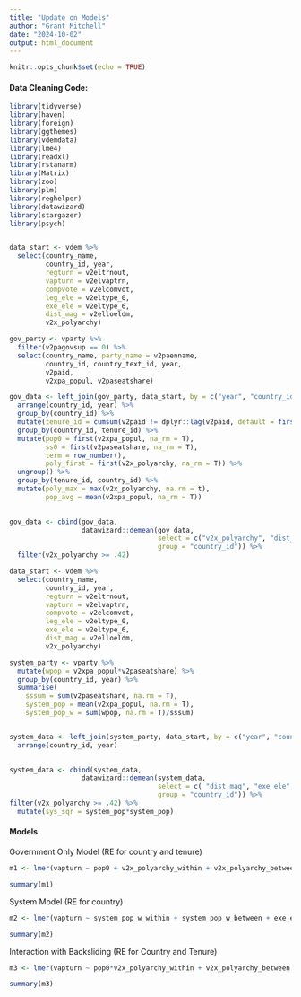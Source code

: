 ---
title: "Update on Models"
author: "Grant Mitchell"
date: "2024-10-02"
output: html_document
---

```{r setup, include=FALSE}
knitr::opts_chunk$set(echo = TRUE)
```

#### Data Cleaning Code:

```{r, include=FALSE}
library(tidyverse)
library(haven)
library(foreign)
library(ggthemes)
library(vdemdata)
library(lme4)
library(readxl)
library(rstanarm)
library(Matrix)
library(zoo)
library(plm)
library(reghelper)
library(datawizard)
library(stargazer)
library(psych)


data_start <- vdem %>%
  select(country_name,
         country_id, year,
         regturn = v2eltrnout,
         vapturn = v2elvaptrn,
         compvote = v2elcomvot,
         leg_ele = v2eltype_0,
         exe_ele = v2eltype_6,
         dist_mag = v2elloeldm,
         v2x_polyarchy)

gov_party <- vparty %>%
  filter(v2pagovsup == 0) %>%
  select(country_name, party_name = v2paenname, 
         country_id, country_text_id, year, 
         v2paid,
         v2xpa_popul, v2paseatshare)

gov_data <- left_join(gov_party, data_start, by = c("year", "country_id")) %>%  
  arrange(country_id, year) %>%
  group_by(country_id) %>%
  mutate(tenure_id = cumsum(v2paid != dplyr::lag(v2paid, default = first(v2paid))) + 1) %>%
  group_by(country_id, tenure_id) %>%
  mutate(pop0 = first(v2xpa_popul, na_rm = T),
         ss0 = first(v2paseatshare, na_rm = T),
         term = row_number(),
         poly_first = first(v2x_polyarchy, na_rm = T)) %>%
  ungroup() %>%
  group_by(tenure_id, country_id) %>%
  mutate(poly_max = max(v2x_polyarchy, na.rm = t),
         pop_avg = mean(v2xpa_popul, na_rm = T))
  

gov_data <- cbind(gov_data, 
                  datawizard::demean(gov_data,
                                     select = c("v2x_polyarchy", "dist_mag", "term", "exe_ele", "leg_ele"), 
                                     group = "country_id")) %>%
  filter(v2x_polyarchy >= .42)

data_start <- vdem %>%
  select(country_name,
         country_id, year,
         regturn = v2eltrnout,
         vapturn = v2elvaptrn,
         compvote = v2elcomvot,
         leg_ele = v2eltype_0,
         exe_ele = v2eltype_6,
         dist_mag = v2elloeldm,
         v2x_polyarchy)

system_party <- vparty %>%
  mutate(wpop = v2xpa_popul*v2paseatshare) %>%
  group_by(country_id, year) %>%
  summarise(
    sssum = sum(v2paseatshare, na.rm = T),
    system_pop = mean(v2xpa_popul, na.rm = T),
    system_pop_w = sum(wpop, na.rm = T)/sssum)


system_data <- left_join(system_party, data_start, by = c("year", "country_id")) %>%  
  arrange(country_id, year)
  

system_data <- cbind(system_data, 
                  datawizard::demean(system_data,
                                     select = c( "dist_mag", "exe_ele", "leg_ele", "system_pop", "system_pop_w"), 
                                     group = "country_id")) %>%
filter(v2x_polyarchy >= .42) %>%
  mutate(sys_sqr = system_pop*system_pop)
```

#### Models

Government Only Model (RE for country and tenure)

```{r}
m1 <- lmer(vapturn ~ pop0 + v2x_polyarchy_within + v2x_polyarchy_between + exe_ele  + leg_ele + ss0 + term_within + term_between + as.factor(compvote) + (1 | country_id/tenure_id), data = gov_data)

summary(m1)
```

System Model (RE for country)

```{r}
m2 <- lmer(vapturn ~ system_pop_w_within + system_pop_w_between + exe_ele + leg_ele + as.factor(compvote) + (1 | country_id), data = system_data)

summary(m2)
```

Interaction with Backsliding (RE for Country and Tenure)

```{r}
m3 <- lmer(vapturn ~ pop0*v2x_polyarchy_within + v2x_polyarchy_between + exe_ele  + leg_ele + ss0 + term_within + term_between + as.factor(compvote) + (1 | country_id/tenure_id), data = gov_data)

summary(m3)
```


